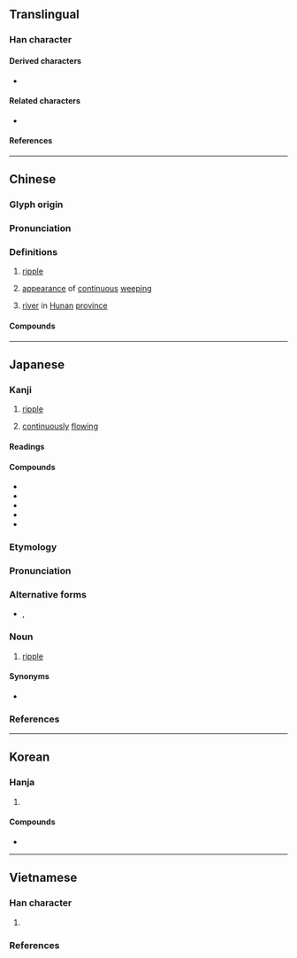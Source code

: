 {{also|涟}}
{{character info/new}}
{{character info/new|0xf992}}
==Translingual==

===Han character===
{{Han char|rn=85|rad=水|as=11|sn=14|four=35130|canj=EYJJ|ids=⿰氵連}}

====Derived characters====
* {{l|mul|[[𢣣]], [[𬮖]]}}

====Related characters====
* {{l|mul|涟}} {{q|[[Simplified Chinese]]}}

====References====
{{Han ref|kx=0646.210|dkj=18155|dj=1056.020|hdz=31695.030|uh=6F23}}
{{Han ref|uh=F992}}

----

==Chinese==
{{zh-forms|s=涟}}
{{zh-wp|zh:漣水 (湘江支流)}}

===Glyph origin===
{{Han etym}}
{{Han compound|水|連|alt1=氵|c1=s|c2=p|t1=water|ls=psc}}

===Pronunciation===
{{zh-pron
|m=lián
|c=lin4
|mn=liân
|mc=y
|oc=y
|cat=n,a,pn
}}

===Definitions===
{{zh-hanzi}}

# {{lb|zh|of water}} [[ripple]]
# [[appearance]] of [[continuous]] [[weeping]]
# {{zh-div|水}} [[river]] in [[Hunan]] [[province]]

====Compounds====
{{zh-der|楊漣|泣血漣如|淪漣|清漣|漣洏|漣洳|漣漣|漣漪|漪漣|漣波|漣水}}

{{zh-cat|Water|Rivers in China}}

----

==Japanese==

===Kanji===
{{ja-kanji|rs=水11}}

# [[ripple]]
# {{lb|sort=れんれん|ja|of|_|tears}} [[continuous]]ly [[flow]]ing

====Readings====
{{ja-readings
|goon=れん
|kanon=れん
|kun=さざなみ-
}}

====Compounds====
{{der-top3|Compounds}}
* {{ja-r|砂%漣|さ%れん|[[sand]] [[ripple]]}}
* {{ja-r|漣%漪|れん%い|[[ripple]]}}
* {{ja-r|漣%音|れん%おん|[[mordent]]}}
* {{ja-r|漣%痕|れん%こん|[[ripple mark]]}}
* {{ja-r|漣%漣|れん%れん|(''of tears'') [[continuous]]ly [[flow]]ing}}
{{der-bottom}}

===Etymology===
{{ja-kanjitab|さざなみ|yomi=k}}
{{prefix|sort=さざなみ|ja|細|tr1=saza-|t1=small|波|tr2=nami|t2=wave}}

===Pronunciation===
{{ja-pron|yomi=k|さざなみ|acc=0|acc_ref=DJR,NHK}}

===Alternative forms===
* {{ja-l|細波}}, {{ja-l|小波}}

===Noun===
{{ja-noun|さざなみ}}

# [[ripple]]

====Synonyms====
* {{ja-r|漣漪|れんい}}

===References===
<references/>

----

==Korean==

===Hanja===
{{ko-hanja|련||연}}

# {{rfdef|ko|sort=水11}}

====Compounds====
{{der-top3|Compounds}}
* {{ko-l|연흔|漣痕}}
{{der-bottom}}

----

==Vietnamese==

===Han character===
{{vi-readings|rs=水11
|hanviet=liên-gdhn;genibrel
|phienthiet=靈年 linh niên
|nom=trơn-tdcndg, lăn-gdhn, liên-btcn
}}

# {{rfdef|vi|sort=水11}}

===References===
<references/>